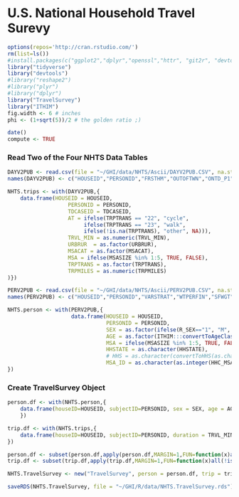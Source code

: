 # U.S. National Household Travel Surevy

```r
options(repos='http://cran.rstudio.com/')
rm(list=ls())
#install.packages(c("ggplot2","dplyr","openssl","httr", "git2r", "devtools", "roxygen2"))
library("tidyverse")
library("devtools")
#library("reshape2")
#library("plyr")
#library("dplyr")
library("TravelSurvey")
library("ITHIM")
fig.width <- 6 # inches
phi <- (1+sqrt(5))/2 # the golden ratio ;)
```

```r
date()
compute <- TRUE
```


### Read Two of the Four NHTS Data Tables

```r
DAYV2PUB <- read.csv(file = "~/GHI/data/NHTS/Ascii/DAYV2PUB.CSV", na.strings = c("-9","-8", "-7", "-1"))
names(DAYV2PUB) <- c("HOUSEID","PERSONID","FRSTHM","OUTOFTWN","ONTD_P1","ONTD_P2","ONTD_P3","ONTD_P4","ONTD_P5","ONTD_P6","ONTD_P7","ONTD_P8","ONTD_P9","ONTD_P10","ONTD_P11","ONTD_P12","ONTD_P13","ONTD_P14","ONTD_P15","TDCASEID","HH_HISP","HH_RACE","DRIVER","R_SEX","WORKER","DRVRCNT","HHFAMINC","HHSIZE","HHVEHCNT","NUMADLT","FLAG100","LIF_CYC","TRIPPURP","AWAYHOME","CDIVMSAR","CENSUS_D","CENSUS_R","DROP_PRK","DRVR_FLG","EDUC","ENDTIME","HH_ONTD","HHMEMDRV","HHRESP","HHSTATE","HHSTFIPS","INTSTATE","MSACAT","MSASIZE","NONHHCNT","NUMONTRP","PAYTOLL","PRMACT","PROXY","PSGR_FLG","R_AGE","RAIL","STRTTIME","TRACC1","TRACC2","TRACC3","TRACC4","TRACC5","TRACCTM","TRAVDAY","TREGR1","TREGR2","TREGR3","TREGR4","TREGR5","TREGRTM","TRPACCMP","TRPHHACC","TRPHHVEH","TRPTRANS","TRVL_MIN","TRVLCMIN","TRWAITTM","URBAN","URBANSIZE","URBRUR","USEINTST","USEPUBTR","VEHID","WHODROVE","WHYFROM","WHYTO","WHYTRP1S","WRKCOUNT","DWELTIME","WHYTRP90","TDTRPNUM","TDWKND","TDAYDATE","TRPMILES","WTTRDFIN","VMT_MILE","PUBTRANS","HOMEOWN","HOMETYPE","HBHUR","HTRESDN","HTHTNRNT","HTPPOPDN","HTEEMPDN","HBRESDN","HBHTNRNT","HBPPOPDN","GASPRICE","VEHTYPE","HH_CBSA","HHC_MSA")

NHTS.trips <- with(DAYV2PUB,{
    data.frame(HOUSEID = HOUSEID,
                   PERSONID = PERSONID,
                   TDCASEID = TDCASEID,
                   AT = ifelse(TRPTRANS == "22", "cycle",
                        ifelse(TRPTRANS == "23", "walk",
                        ifelse(!is.na(TRPTRANS), "other", NA))),
                   TRVL_MIN = as.numeric(TRVL_MIN),
                   URBRUR  = as.factor(URBRUR),
                   MSACAT = as.factor(MSACAT),
                   MSA = ifelse(MSASIZE %in% 1:5, TRUE, FALSE),
                   TRPTRANS = as.factor(TRPTRANS),
                   TRPMILES = as.numeric(TRPMILES)
)})

PERV2PUB <- read.csv(file = "~/GHI/data/NHTS/Ascii/PERV2PUB.CSV", na.strings = "-9", stringsAsFactors = FALSE)
names(PERV2PUB) <- c("HOUSEID","PERSONID","VARSTRAT","WTPERFIN","SFWGT","HH_HISP","HH_RACE","DRVRCNT","HHFAMINC","HHSIZE","HHVEHCNT","NUMADLT","WRKCOUNT","FLAG100","LIF_CYC","CNTTDTR","BORNINUS","CARRODE","CDIVMSAR","CENSUS_D","CENSUS_R","CONDNIGH","CONDPUB","CONDRIDE","CONDRIVE","CONDSPEC","CONDTAX","CONDTRAV","DELIVER","DIARY","DISTTOSC","DRIVER","DTACDT","DTCONJ","DTCOST","DTRAGE","DTRAN","DTWALK","EDUC","EVERDROV","FLEXTIME","FMSCSIZE","FRSTHM","FXDWKPL","GCDWORK","GRADE","GT1JBLWK","HHRESP","HHSTATE","HHSTFIPS","ISSUE","OCCAT","LSTTRDAY","MCUSED","MEDCOND","MEDCOND6","MOROFTEN","MSACAT","MSASIZE","NBIKETRP","NWALKTRP","OUTCNTRY","OUTOFTWN","PAYPROF","PRMACT","PROXY","PTUSED","PURCHASE","R_AGE","R_RELAT","R_SEX","RAIL","SAMEPLC","SCHCARE","SCHCRIM","SCHDIST","SCHSPD","SCHTRAF","SCHTRN1","SCHTRN2","SCHTYP","SCHWTHR","SELF_EMP","TIMETOSC","TIMETOWK","TOSCSIZE","TRAVDAY","URBAN","URBANSIZE","URBRUR","USEINTST","USEPUBTR","WEBUSE","WKFMHMXX","WKFTPT","WKRMHM","WKSTFIPS","WORKER","WRKTIME","WRKTRANS","YEARMILE","YRMLCAP","YRTOUS","DISTTOWK","TDAYDATE","HOMEOWN","HOMETYPE","HBHUR","HTRESDN","HTHTNRNT","HTPPOPDN","HTEEMPDN","HBRESDN","HBHTNRNT","HBPPOPDN","HH_CBSA","HHC_MSA")

NHTS.person <- with(PERV2PUB,{
                    data.frame(HOUSEID = HOUSEID,
                               PERSONID = PERSONID,
                               SEX = as.factor(ifelse(R_SEX=="1", "M", ifelse(R_SEX=="2", "F", NA))),
                               AGE = as.factor(ITHIM:::convertToAgeClass(R_AGE)),
                               MSA = ifelse(MSASIZE %in% 1:5, TRUE, FALSE),
                               HHSTATE = as.character(HHSTATE),
                               # HHS = as.character(convertToHHS(as.character(HHSTATE))),
                               MSA_ID = as.character(as.integer(HHC_MSA)), stringsAsFactors = FALSE)
})

```

### Create TravelSurvey Object



```r

person.df <- with(NHTS.person,{
    data.frame(houseID=HOUSEID, subjectID=PERSONID, sex = SEX, age = AGE, location = MSA_ID)
    })

trip.df <- with(NHTS.trips,{
    data.frame(houseID=HOUSEID, subjectID=PERSONID, duration = TRVL_MIN, mode = AT)
})

person.df <- subset(person.df,apply(person.df,MARGIN=1,FUN=function(x)all(!is.na(x))))
trip.df <- subset(trip.df,apply(trip.df,MARGIN=1,FUN=function(x)all(!is.na(x))))

NHTS.TravelSurvey <- new("TravelSurvey", person = person.df, trip = trip.df)

saveRDS(NHTS.TravelSurvey, file = "~/GHI/R/data/NHTS.TravelSurvey.rds")
```
